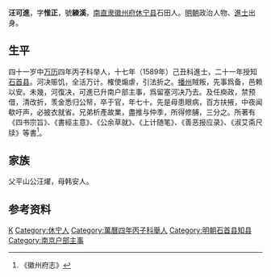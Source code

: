 {{Otheruses|other=名为汪惟正的其他人物|汪惟正}}

'''汪可進'''，字'''惟正'''，號'''練溪'''，[[南直隶|南直隶]][[徽州府|徽州府]][[休宁县|休宁县]]石田人。[[明朝|明朝]]政治人物、[[進士|進士]]出身。

== 生平 ==
四十一岁中[[万历|万历]]四年丙子科举人，十七年（1589年）己丑科進士，二十一年授知[[石首县|石首县]]。河决赈饥，全活万计。榷使煽虐，引法折之。[[播州|播州]]賊叛，先事爲备，邑赖以安。未幾，河復决，可進已升南户部主事，爲留塞河决乃去。及任庾政，禁预借，清改折，羡金悉归公帑，卒于官，年七十。先是母患眼病，百方扶掖，中夜闻欷吁声，必披衣就省。兄弟析產故業，盡推与仲季，所得修脯，三分之。所著有《四书宗旨》、《書經主意》、《公余草就》、《上计随笔》、《善恶报应录》、《淑艾斋尺牍》等書<ref>《徽州府志》</ref>。

== 家族 ==
父平山公汪燿，母韩安人。

== 参考资料 ==
{{reflist}}

{{萬曆十七年己丑科殿試金榜}}

{{Authority control}}

{{DEFAULTSORT:Wang汪}}
[[Category:汪姓|K]]
[[Category:休宁人|Category:休宁人]]
[[Category:萬曆四年丙子科舉人|Category:萬曆四年丙子科舉人]]
[[Category:明朝石首县知县|Category:明朝石首县知县]]
[[Category:南京户部主事|Category:南京户部主事]]


{{明朝人物小作品}}